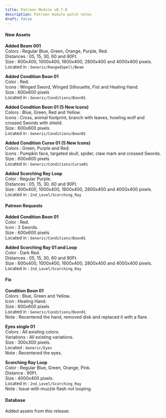 ```yaml
---
title: Patreon Module v0.7.0
description: Patreon module patch notes
draft: false
---
```


#### New Assets

**Added Beam 001**  
Colors : Regular Blue, Green, Orange, Purple, Red.  
Distances : 05, 15, 30, 60 and 90Ft.  
Size : 600x400, 1000x400, 1600x400, 2800x400 and 4000x400 pixels.  
Located in : ``Generic/RangedSpell/Beam``

**Added Condition Boon 01**  
Color : Red.  
Icons : Winged Sword, Winged Silhouette, Fist and Healing Hand.  
Size : 600x600 pixels  
Located in : ``Generic/Conditions/Boon01``

**Added Condition Boon 01 (5 New Icons)**  
Colors : Blue, Green, Red and Yellow.  
Icons : Cross, animal footprint, branch with leaves, howling wolf and crossed Swords with shield.  
Size : 600x600 pixels  
Located in : ``Generic/Conditions/Boon01``

**Added Condition Curse 01 (5 New Icons)**  
Colors : Green, Purple and Red.  
Icons : Pumpkin face, targeted skull, spider, claw mark and crossed Swords.  
Size : 600x600 pixels  
Located in : ``Generic/Conditions/Curse01``

**Added Scorching Ray Loop**  
Color : Regular Purple.  
Distances : 05, 15, 30, 60 and 90Ft.  
Size : 600x400, 1000x400, 1600x400, 2800x400 and 4000x400 pixels.  
Located in : ``2nd_Level/Scorching_Ray``

#### Patreon Requests

**Added Condition Boon 01**  
Color : Red.  
Icon : 3 Swords.  
Size : 600x600 pixels  
Located in : ``Generic/Conditions/Boon01``

**Added Scorching Ray 01 and Loop**  
Color : Dark Red.  
Distances : 05, 15, 30, 60 and 90Ft.  
Size : 600x400, 1000x400, 1600x400, 2800x400 and 4000x400 pixels.  
Located in : ``2nd_Level/Scorching_Ray``

#### Fix

**Condition Boon 01**  
Colors : Blue, Green and Yellow.  
Icon : Healing Hand.  
Size : 600x600 pixels  
Located in : ``Generic/Conditions/Boon01``  
Note : Recentered the hand, removed disk and replaced it with a flare.

**Eyes single 01**  
Colors : All existing colors.  
Variations : All existing variations.  
Size : 300x300 pixels.  
Located : ``Generic/Eyes``  
Note : Recentered the eyes.

**Scorching Ray Loop**  
Color : Regular Blue, Green, Orange, Pink.  
Distance : 90Ft.  
Size : 4000x400 pixels.  
Located in : ``2nd_Level/Scorching_Ray``  
Note : Issue with muzzle flash not looping.

#### Database

Added assets from this release.







